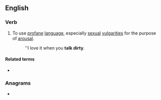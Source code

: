 ==English==

===Verb===
{{en-verb|head=[[to]] [[talk]] [[dirty]]|talks dirty|talking dirty|talked dirty}}

# {{lb|en|intransitive|idiomatic}} To use [[profane]] [[language]], especially [[sexual]] [[vulgarity|vulgarities]] for the purpose of [[arousal]].
#: ''I love it when you '''talk dirty'''.

====Related terms====
* {{l|en|dirty talk}}

===Anagrams===
* {{l|en|dirty talk}}